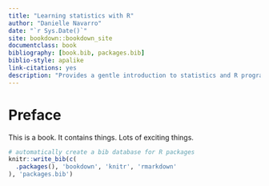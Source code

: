 ```yaml
--- 
title: "Learning statistics with R"
author: "Danielle Navarro"
date: "`r Sys.Date()`"
site: bookdown::bookdown_site
documentclass: book
bibliography: [book.bib, packages.bib]
biblio-style: apalike
link-citations: yes
description: "Provides a gentle introduction to statistics and R programming in the tidyverse"
---
```



# Preface {-}

This is a book. It contains things. Lots of exciting things.

```r
# automatically create a bib database for R packages
knitr::write_bib(c(
  .packages(), 'bookdown', 'knitr', 'rmarkdown'
), 'packages.bib')
```

